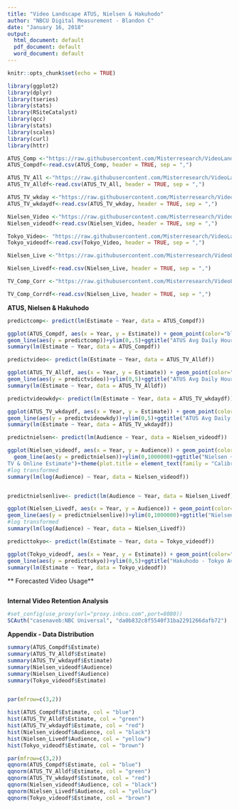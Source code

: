 ```yaml
---
title: "Video Landscape ATUS, Nielsen & Hakuhodo"
author: "NBCU Digital Measurement - Blandon C"
date: "January 16, 2018"
output:
  html_document: default
  pdf_document: default
  word_document: default
---
```


```r
knitr::opts_chunk$set(echo = TRUE)
```

```r
library(ggplot2)
library(dplyr)
library(tseries)
library(stats)
library(RSiteCatalyst)
library(qcc)
library(stats)
library(scales)
library(curl)
library(httr)
```

```r

ATUS_Comp <-"https://raw.githubusercontent.com/Misterresearch/VideoLandscape/master/All_Comp_DailyTimeSpent.csv"
ATUS_Compdf<-read.csv(ATUS_Comp, header = TRUE, sep = ",")

ATUS_TV_All <-"https://raw.githubusercontent.com/Misterresearch/VideoLandscape/master/All_TV_DailyTimeSpent.csv"
ATUS_TV_Alldf<-read.csv(ATUS_TV_All, header = TRUE, sep = ",")

ATUS_TV_wkday <-"https://raw.githubusercontent.com/Misterresearch/VideoLandscape/master/All_TV_DailyTimeSpent_WkDay.csv"
ATUS_TV_wkdaydf<-read.csv(ATUS_TV_wkday, header = TRUE, sep = ",")

Nielsen_Video <-"https://raw.githubusercontent.com/Misterresearch/VideoLandscape/master/All_TV_Nielsen.csv"
Nielsen_videodf<-read.csv(Nielsen_Video, header = TRUE, sep = ",")

Tokyo_Video<- "https://raw.githubusercontent.com/Misterresearch/VideoLandscape/master/Tokyo_TV_Viewing.csv"
Tokyo_videodf<-read.csv(Tokyo_Video, header = TRUE, sep = ",")

Nielsen_Live <-"https://raw.githubusercontent.com/Misterresearch/VideoLandscape/master/Live_TV_Nielsen.csv"

Nielsen_Livedf<-read.csv(Nielsen_Live, header = TRUE, sep = ",")

TV_Comp_Corr <-"https://raw.githubusercontent.com/Misterresearch/VideoLandscape/master/TV_Comp_Correlation.csv"

TV_Comp_Corrdf<-read.csv(Nielsen_Live, header = TRUE, sep = ",")

```

**ATUS, Nielsen & Hakuhodo**

```r
predictcomp<- predict(lm(Estimate ~ Year, data = ATUS_Compdf))

ggplot(ATUS_Compdf, aes(x = Year, y = Estimate)) + geom_point(color="blue")+scale_x_continuous(breaks = ATUS_Compdf$Year)+ 
geom_line(aes(y = predictcomp))+ylim(0,.5)+ggtitle("ATUS Avg Daily Hours on a Computer")+theme(plot.title = element_text(family = "Calibri", color="#666666", face="bold", size = 14, hjust = 0))+geom_text(aes(label=Estimate), position = position_dodge(.2), size=3, vjust=-.5)
summary(lm(Estimate ~ Year, data = ATUS_Compdf))

predictvideo<- predict(lm(Estimate ~ Year, data = ATUS_TV_Alldf))

ggplot(ATUS_TV_Alldf, aes(x = Year, y = Estimate)) + geom_point(color="green")+scale_x_continuous(breaks = ATUS_TV_Alldf$Year)+ 
geom_line(aes(y = predictvideo))+ylim(0,5)+ggtitle("ATUS Avg Daily Hours TV 7 days")+theme(plot.title = element_text(family = "Calibri", color="#666666", face="bold", size = 14, hjust = 0))+geom_text(aes(label=Estimate), position = position_dodge(.2), size=3, vjust=-.75)
summary(lm(Estimate ~ Year, data = ATUS_TV_Alldf))

predictvideowkdy<- predict(lm(Estimate ~ Year, data = ATUS_TV_wkdaydf))

ggplot(ATUS_TV_wkdaydf, aes(x = Year, y = Estimate)) + geom_point(color="red")+scale_x_continuous(breaks = ATUS_TV_wkdaydf$Year)+ 
geom_line(aes(y = predictvideowkdy))+ylim(0,5)+ggtitle("ATUS Avg Daily Hours TV Weekdays")+theme(plot.title = element_text(family = "Calibri", color="#666666", face="bold", size = 14, hjust = 0))+geom_text(aes(label=Estimate), position = position_dodge(.2), size=3, vjust=-.75)
summary(lm(Estimate ~ Year, data = ATUS_TV_wkdaydf))

predictnielsen<- predict(lm(Audience ~ Year, data = Nielsen_videodf))

ggplot(Nielsen_videodf, aes(x = Year, y = Audience)) + geom_point(color="black")+scale_x_continuous(breaks = Nielsen_videodf$Year)+ 
  geom_line(aes(y = predictnielsen))+ylim(0,1000000)+ggtitle("Nielsen + PivotalAvg Audience X-Platform 
TV & Online Estimate")+theme(plot.title = element_text(family = "Calibri", color="#666666", face="bold", size = 14, hjust = 0))+geom_text(aes(label=comma(Audience)), position = position_dodge(.2), size=3, vjust=-.75)
#log transformed
summary(lm(log(Audience) ~ Year, data = Nielsen_videodf))


predictnielsenlive<- predict(lm(Audience ~ Year, data = Nielsen_Livedf))

ggplot(Nielsen_Livedf, aes(x = Year, y = Audience)) + geom_point(color="yellow")+scale_x_continuous(breaks = Nielsen_Livedf$Year)+ 
geom_line(aes(y = predictnielsenlive))+ylim(0,1000000)+ggtitle("Nielsen + Pivotal Avg Audience Live TV & Online Estimate")+theme(plot.title = element_text(family = "Calibri", color="#666666", face="bold", size = 14, hjust = 0))+geom_text(aes(label=comma(Audience)), position = position_dodge(.2), size=3, vjust=-.75)
#log transformed
summary(lm(log(Audience) ~ Year, data = Nielsen_Livedf))

predicttokyo<- predict(lm(Estimate ~ Year, data = Tokyo_videodf))

ggplot(Tokyo_videodf, aes(x = Year, y = Estimate)) + geom_point(color="brown")+scale_x_continuous(breaks = Tokyo_videodf$Year)+ 
geom_line(aes(y = predicttokyo))+ylim(0,5)+ggtitle("Hakuhodo - Tokyo Avg Daily Hours TV")+theme(plot.title = element_text(family = "Calibri", color="#666666", face="bold", size = 14, hjust = 0))+geom_text(aes(label=Estimate), position = position_dodge(.2), size=3, vjust=-.75)
summary(lm(Estimate ~ Year, data = Tokyo_videodf))
```

** Forecasted Video Usage**
```r

```


**Internal Video Retention Analysis**

```r

#set_config(use_proxy(url="proxy.inbcu.com",port=8080))
SCAuth("casenaveb:NBC Universal", "da0b832c8f5540f31ba2291266dafb72")

```

**Appendix - Data Distribution**

```r

summary(ATUS_Compdf$Estimate)
summary(ATUS_TV_Alldf$Estimate)
summary(ATUS_TV_wkdaydf$Estimate)
summary(Nielsen_videodf$Audience)
summary(Nielsen_Livedf$Audience)
summary(Tokyo_videodf$Estimate)


par(mfrow=c(3,2))

hist(ATUS_Compdf$Estimate, col = "blue")
hist(ATUS_TV_Alldf$Estimate, col = "green")
hist(ATUS_TV_wkdaydf$Estimate, col = "red")
hist(Nielsen_videodf$Audience, col = "black")
hist(Nielsen_Livedf$Audience, col = "yellow")
hist(Tokyo_videodf$Estimate, col = "brown")

par(mfrow=c(3,2))
qqnorm(ATUS_Compdf$Estimate, col = "blue")
qqnorm(ATUS_TV_Alldf$Estimate, col = "green")
qqnorm(ATUS_TV_wkdaydf$Estimate, col = "red")
qqnorm(Nielsen_videodf$Audience, col = "black")
qqnorm(Nielsen_Livedf$Audience, col = "yellow")
qqnorm(Tokyo_videodf$Estimate, col = "brown")
```